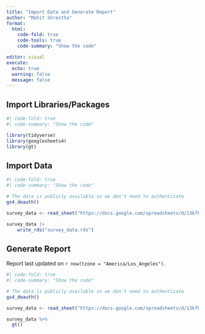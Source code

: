 ```yaml
---
title: "Import Data and Generate Report"
author: "Mohit Shrestha"
format: 
  html:
    code-fold: true
    code-tools: true
    code-summary: "Show the code"

editor: visual
execute: 
  echo: true
  warning: false
  message: false
---
```


## Import Libraries/Packages

```r
#| code-fold: true
#| code-summary: "Show the code"

library(tidyverse)
library(googlesheets4)
library(gt)
```

## Import Data

```r
#| code-fold: true
#| code-summary: "Show the code"

# The data is publicly available so we don't need to authenticate
gs4_deauth()

survey_data <- read_sheet("https://docs.google.com/spreadsheets/d/13kfPtyQP1xmL4Rn6rfJHgJcAblfH7pxS5RvdmGe6BHg/edit#gid=564559734")

survey_data |> 
    write_rds("survey_data.rds")
```

## Generate Report

Report last updated on `r now(tzone = "America/Los_Angeles")`.

```r
#| code-fold: true
#| code-summary: "Show the code"

# The data is publicly available so we don't need to authenticate
gs4_deauth()

survey_data <- read_sheet("https://docs.google.com/spreadsheets/d/13kfPtyQP1xmL4Rn6rfJHgJcAblfH7pxS5RvdmGe6BHg/edit?usp=sharing")

survey_data %>%
  gt()
```
